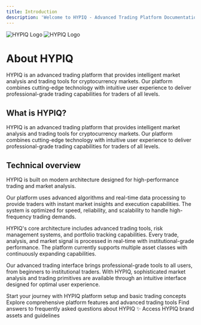 ```yaml
---
title: Introduction
description: 'Welcome to HYPIQ - Advanced Trading Platform Documentation'
---
```


<img
  className="block dark:hidden"
  src="/docs/HYPIQ-logo-white.png"
  alt="HYPIQ Logo"
/>
<img
  className="hidden dark:block"
  src="/docs/HYPIQ-logo-white.png"
  alt="HYPIQ Logo"
/>

# About HYPIQ

HYPIQ is an advanced trading platform that provides intelligent market analysis and trading tools for cryptocurrency markets. Our platform combines cutting-edge technology with intuitive user experience to deliver professional-grade trading capabilities for traders of all levels.

## What is HYPIQ?

HYPIQ is an advanced trading platform that provides intelligent market analysis and trading tools for cryptocurrency markets. Our platform combines cutting-edge technology with intuitive user experience to deliver professional-grade trading capabilities for traders of all levels.

## Technical overview

HYPIQ is built on modern architecture designed for high-performance trading and market analysis.

Our platform uses advanced algorithms and real-time data processing to provide traders with instant market insights and execution capabilities. The system is optimized for speed, reliability, and scalability to handle high-frequency trading demands.

HYPIQ's core architecture includes advanced trading tools, risk management systems, and portfolio tracking capabilities. Every trade, analysis, and market signal is processed in real-time with institutional-grade performance. The platform currently supports multiple asset classes with continuously expanding capabilities.

Our advanced trading interface brings professional-grade tools to all users, from beginners to institutional traders. With HYPIQ, sophisticated market analysis and trading primitives are available through an intuitive interface designed for optimal user experience.

<CardGroup cols={2}>
  <Card
    title="Getting Started"
    icon="rocket"
    href="/getting-started"
  >
    Start your journey with HYPIQ platform setup and basic trading concepts
  </Card>
  <Card
    title="Platform Guide"
    icon="chart-line"
    href="/platform/overview"
  >
    Explore comprehensive platform features and advanced trading tools
  </Card>
  <Card
    title="FAQ"
    icon="question"
    href="/faq"
  >
    Find answers to frequently asked questions about HYPIQ
  </Card>
  <Card
    title="Brand Kit"
    icon="palette"
    href="/brand-kit"
  >
    ✨ Access HYPIQ brand assets and guidelines
  </Card>
</CardGroup>